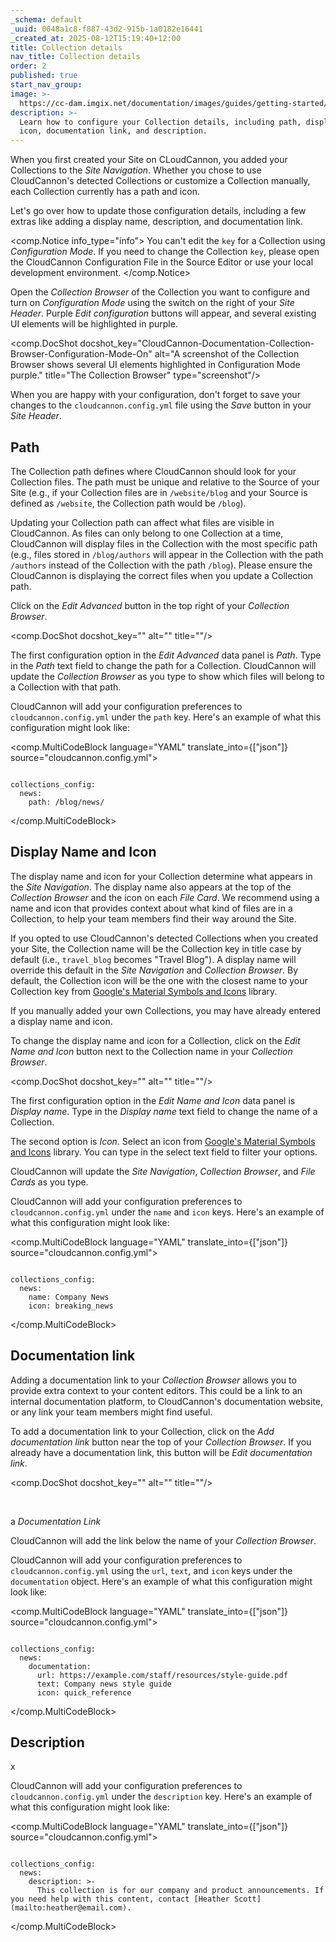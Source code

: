 ```yaml
---
_schema: default
_uuid: 0048a1c8-f887-43d2-915b-1a0182e16441
_created_at: 2025-08-12T15:19:40+12:00
title: Collection details
nav_title: Collection details
order: 2
published: true
start_nav_group:
image: >-
  https://cc-dam.imgix.net/documentation/images/guides/getting-started/guide-thumbnails/CloudCannon-Getting-Started-Thumbnail-Universal.png
description: >-
  Learn how to configure your Collection details, including path, display name,
  icon, documentation link, and description.
---
```

When you first created your Site on CLoudCannon, you added your Collections to the *Site Navigation*. Whether you chose to use CloudCannon's detected Collections or customize a Collection manually, each Collection currently has a path and icon.

Let's go over how to update those configuration details, including a few extras like adding a display name, description, and documentation link.

<comp.Notice info_type="info">
  You can't edit the `key` for a Collection using *Configuration Mode*. If you need to change the Collection `key`, please open the CloudCannon Configuration File in the Source Editor or use your local development environment.
</comp.Notice>

Open the *Collection Browser* of the Collection you want to configure and turn on *Configuration Mode* using the switch on the right of your *Site Header*. Purple *Edit configuration* buttons will appear, and several existing UI elements will be highlighted in purple.

<comp.DocShot docshot_key="CloudCannon-Documentation-Collection-Browser-Configuration-Mode-On" alt="A screenshot of the Collection Browser shows several UI elements highlighted in Configuration Mode purple." title="The Collection Browser" type="screenshot"/>

When you are happy with your configuration, don't forget to save your changes to the `cloudcannon.config.yml` file using the *Save* button in your *Site Header*.

## Path

The Collection path defines where CloudCannon should look for your Collection files. The path must be unique and relative to the Source of your Site (e.g., if your Collection files are in `/website/blog` and your Source is defined as `/website`, the Collection path would be `/blog`).

Updating your Collection path can affect what files are visible in CloudCannon. As files can only belong to one Collection at a time, CloudCannon will display files in the Collection with the most specific path (e.g., files stored in `/blog/authors` will appear in the Collection with the path `/authors` instead of the Collection with the path `/blog`). Please ensure the CloudCannon is displaying the correct files when you update a Collection path.

Click on the *Edit Advanced* button in the top right of your *Collection Browser*.

<comp.DocShot docshot_key="" alt="" title=""/>

The first configuration option in the *Edit Advanced* data panel is *Path*. Type in the *Path* text field to change the path for a Collection. CloudCannon will update the *Collection Browser* as you type to show which files will belong to a Collection with that path.

CloudCannon will add your configuration preferences to `cloudcannon.config.yml` under the `path` key. Here's an example of what this configuration might look like:

<comp.MultiCodeBlock language="YAML" translate_into={["json"]} source="cloudcannon.config.yml">
``````````

collections_config:
  news:
    path: /blog/news/

``````````
</comp.MultiCodeBlock>

## Display Name and Icon

The display name and icon for your Collection determine what appears in the *Site Navigation*. The display name also appears at the top of the *Collection Browser* and the icon on each *File Card*. We recommend using a name and icon that provides context about what kind of files are in a Collection, to help your team members find their way around the Site.

If you opted to use CloudCannon's detected Collections when you created your Site, the Collection name will be the Collection key in title case by default (i.e., `travel_blog` becomes "Travel Blog"). A display name will override this default in the *Site Navigation* and *Collection Browser*. By default, the Collection icon will be the one with the closest name to your Collection key from [Google's Material Symbols and Icons](https://fonts.google.com/icons?icon.set=Material+Symbols&amp;icon.style=Rounded) library.

If you manually added your own Collections, you may have already entered a display name and icon.

To change the display name and icon for a Collection, click on the *Edit Name and Icon* button next to the Collection name in your *Collection Browser*.

<comp.DocShot docshot_key="" alt="" title=""/>

The first configuration option in the *Edit Name and Icon* data panel is *Display name*. Type in the *Display name* text field to change the name of a Collection.

The second option is *Icon*. Select an icon from [Google's Material Symbols and Icons](https://fonts.google.com/icons?icon.set=Material+Symbols&amp;icon.style=Rounded) library. You can type in the select text field to filter your options.

CloudCannon will update the *Site Navigation*, *Collection Browser*, and *File Cards* as you type.

CloudCannon will add your configuration preferences to `cloudcannon.config.yml` under the `name` and `icon` keys. Here's an example of what this configuration might look like:

<comp.MultiCodeBlock language="YAML" translate_into={["json"]} source="cloudcannon.config.yml">
``````````

collections_config:
  news:
    name: Company News
    icon: breaking_news

``````````
</comp.MultiCodeBlock>

## Documentation link

Adding a documentation link to your *Collection Browser* allows you to provide extra context to your content editors. This could be a link to an internal documentation platform, to CloudCannon's documentation website, or any link your team members might find useful.

To add a documentation link to your Collection, click on the *Add documentation link* button near the top of your *Collection Browser*. If you already have a documentation link, this button will be *Edit documentation link*.

<comp.DocShot docshot_key="" alt="" title=""/>

&nbsp;

a *Documentation Link*

CloudCannon will add the link below the name of your *Collection Browser*.

CloudCannon will add your configuration preferences to `cloudcannon.config.yml` using the `url`, `text`, and `icon` keys under the `documentation` object. Here's an example of what this configuration might look like:

<comp.MultiCodeBlock language="YAML" translate_into={["json"]} source="cloudcannon.config.yml">
``````````

collections_config:
  news:
    documentation:
      url: https://example.com/staff/resources/style-guide.pdf
      text: Company news style guide
      icon: quick_reference

``````````
</comp.MultiCodeBlock>

## Description

x

CloudCannon will add your configuration preferences to `cloudcannon.config.yml` under the `description` key. Here's an example of what this configuration might look like:

<comp.MultiCodeBlock language="YAML" translate_into={["json"]} source="cloudcannon.config.yml">
``````````

collections_config:
  news:
    description: >-
      This collection is for our company and product announcements. If you need help with this content, contact [Heather Scott](mailto:heather@email.com).

``````````
</comp.MultiCodeBlock>